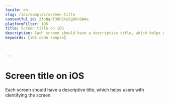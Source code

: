 ```yaml
---
locale: en
slug: /ios/samples/screen-title
contentful_id: 2foNqnf30hEte5gOFnSWAe
platformFilter: iOS
title: Screen title on iOS
description: Each screen should have a descriptive title, which helps users with identifying the screen.
keywords: [iOS code sample]


	
---
```


# Screen title on iOS

Each screen should have a descriptive title, which helps users with identifying the screen.

<CodeSample id="screen-title" locale="en" platform="ios"/>